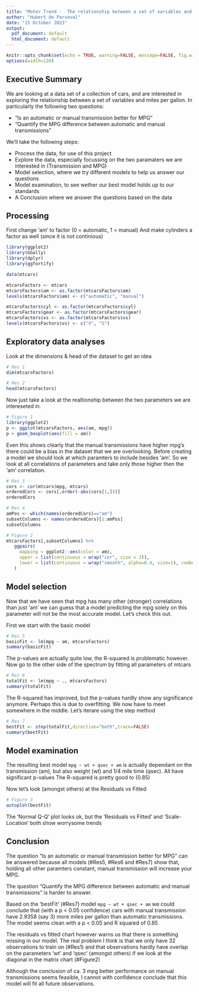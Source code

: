 ```yaml
---
title: "Moter Trend -  The relationship between a set of variables and miles per gallon"
author: "Hubert de Parseval"
date: "15 October 2023"
output:
  pdf_document: default
  html_document: default
---
```


```r
knitr::opts_chunk$set(echo = TRUE, warning=FALSE, message=FALSE, fig.width=10, fig.height=5)
options(width=120)
```

## Executive Summary

We are looking at a data set of a collection of cars, and are interested in exploring the relationship between a set of variables and miles per gallon. In particularly the following two questions:

* “Is an automatic or manual transmission better for MPG”
* "Quantify the MPG difference between automatic and manual transmissions"

We'll take the following steps:

- Process the data, for use of this project
- Explore the data, especially focussing on the two paramaters we are interested in (Transmission and MPG)
- Model selection, where we try different models to help us answer our questions
- Model examination, to see wether our best model holds up to our standards
- A Conclusion where we answer the questions based on the data

## Processing

First change 'am' to  factor (0 = automatic, 1 = manual)
And make cylinders a factor as well (since it is not continious)

```r
library(ggplot2)
library(GGally)
library(dplyr)
library(ggfortify)

data(mtcars)

mtcarsFactors <- mtcars
mtcarsFactors$am <- as.factor(mtcarsFactors$am)
levels(mtcarsFactors$am) <- c("automatic", "manual")

mtcarsFactors$cyl <- as.factor(mtcarsFactors$cyl)
mtcarsFactors$gear <- as.factor(mtcarsFactors$gear)
mtcarsFactors$vs <- as.factor(mtcarsFactors$vs)
levels(mtcarsFactors$vs) <- c("V", "S")
```

## Exploratory data analyses 

Look at the dimensions & head of the dataset to get an idea
```r
# Res 1
dim(mtcarsFactors)

# Res 2
head(mtcarsFactors)
```


Now just take a look at the realtionship between the two parameters we are intereseted in. 

```r
# Figure 1
library(ggplot2)
p <- ggplot(mtcarsFactors, aes(am, mpg))
p + geom_boxplot(aes(fill = am))
```

Even this shows clearly that the manual transmissions have higher mpg's there could be a bias in the dataset that we are overlooking. 
Before creating a model we should look at which paramters to include besides 'am'. 
So we look at all correlations of parameters and take only those higher then the 'am' correlation.

```r
# Res 3
cors <- cor(mtcars$mpg, mtcars)
orderedCors <- cors[,order(-abs(cors[1,]))]
orderedCors

# Res 4
amPos <- which(names(orderedCors)=="am")
subsetColumns <- names(orderedCors)[1:amPos]
subsetColumns

# Figure 2
mtcarsFactors[,subsetColumns] %>% 
   ggpairs(
     mapping = ggplot2::aes(color = am), 
     upper = list(continuous = wrap("cor", size = 3)),
     lower = list(continuous = wrap("smooth", alpha=0.4, size=1), combo = wrap("dot"))
   )
```


## Model selection 

Now that we have seen that mpg has many other (stronger) correlations than just 'am' we can guess that a model predicting the mpg solely on this parameter will not be the most accurate model. Let's check this out.

First we start with the basic model
```r
# Res 5
basicFit <- lm(mpg ~ am, mtcarsFactors)
summary(basicFit)
```

The p-values are actually quite low, the R-squared is problematic however.
Now go to the other side of the spectrum by fitting all parameters of mtcars


```r
# Res 6
totalFit <- lm(mpg ~ ., mtcarsFactors)
summary(totalFit)
```

The R-squared has improved, but the p-values hardly show any significance anymore. Perhaps this is due to overfitting. We now have to meet somewhere in the middle.
Let's iterare using the step method

```r
# Res 7
bestFit <- step(totalFit,direction="both",trace=FALSE)
summary(bestFit)
```

## Model examination

The resulting best model `mpg ~ wt + qsec + am` is actually dependant on the transmission (am), but also weight (wt) and 1/4 mile time (qsec). All have significant p-values
The R-squared is pretty good to (0.85)

Now let's look (amongst others) at the Residuals vs Fitted 

```r
# Figure 3
autoplot(bestFit)
```

The 'Normal Q-Q' plot looks ok, but the 'Residuals vs Fitted' and 'Scale-Location' both show worrysome trends

## Conclusion

The question “Is an automatic or manual transmission better for MPG” can be answered because all models (#Res5, #Res6 and #Res7) show that, holding all other paramters constant, manual transmission will increase your MPG.

The question “Quantify the MPG difference between automatic and manual transmissions” is harder to answer.

Based on the 'bestFit' (#Res7) model `mpg ~ wt + qsec + am` we could conclude that (with a p < 0.05 confidence) cars with manual transmission have 2.9358 (say 3) more miles per gallon than automatic transmissions.
The model seems clean with a p < 0.05 and R squared of 0.85

The residuals vs fitted chart however warns us that there is something missing in our model.
The real problem I think is that we only have 32 observations to train on (#Res1) and that observations hardly have overlap on the parameters 'wt' and 'qsec' (amongst others) if we look at the diagonal in the matrix chart (#Figure2)

Although the conclusion of ca. 3 mpg better performance on manual transmissions seems feasible, I cannot with confidence conclude that this model will fit all future observations.